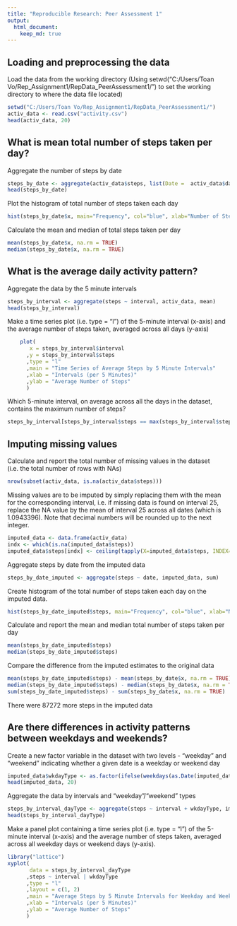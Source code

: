 ```yaml
---
title: "Reproducible Research: Peer Assessment 1"
output: 
  html_document:
    keep_md: true
---
```




## Loading and preprocessing the data

Load the data from the working directory
(Using setwd("C:/Users/Toan Vo/Rep_Assignment1/RepData_PeerAssessment1/") to set the working directory to where the data file located)

```r
setwd("C:/Users/Toan Vo/Rep_Assignment1/RepData_PeerAssessment1/")
activ_data <- read.csv("activity.csv")
head(activ_data, 20)
```




## What is mean total number of steps taken per day?

Aggregate the number of steps by date

```r

steps_by_date <- aggregate(activ_data$steps, list(Date =  activ_data$date), sum)
head(steps_by_date)

```


Plot the histogram of total number of steps taken each day

```r

hist(steps_by_date$x, main="Frequency", col="blue", xlab="Number of Steps")

```


Calculate the mean and median of total steps taken per day

```r

mean(steps_by_date$x, na.rm = TRUE)
median(steps_by_date$x, na.rm = TRUE)

```





## What is the average daily activity pattern?

Aggregate the data by the 5 minute intervals

```r

steps_by_interval <- aggregate(steps ~ interval, activ_data, mean)
head(steps_by_interval)

```


Make a time series plot (i.e. type = "l") of the 5-minute interval (x-axis) and the average number of steps taken, averaged across all days (y-axis)

```r

    plot(
       x = steps_by_interval$interval
      ,y = steps_by_interval$steps
      ,type = "l"
      ,main = "Time Series of Average Steps by 5 Minute Intervals"
      ,xlab = "Intervals (per 5 Minutes)"
      ,ylab = "Average Number of Steps"
      )

```


Which 5-minute interval, on average across all the days in the dataset, contains the maximum number of steps?

```r

steps_by_interval[steps_by_interval$steps == max(steps_by_interval$steps),]

```




## Imputing missing values

Calculate and report the total number of missing values in the dataset (i.e. the total number of rows with NAs)

```r

nrow(subset(activ_data, is.na(activ_data$steps)))

```


Missing values are to be imputed by simply replacing them with the mean for the corresponding interval, i.e. if missing data is found on interval 25, replace the NA value by the mean of interval 25 across all dates (which is 1.0943396). Note that decimal numbers will be rounded up to the next integer.

```r

imputed_data <- data.frame(activ_data)
indx <- which(is.na(imputed_data$steps))
imputed_data$steps[indx] <- ceiling(tapply(X=imputed_data$steps, INDEX=imputed_data$interval, FUN=mean, na.rm=TRUE))

```


Aggregate steps by date from the imputed data

```r

steps_by_date_imputed <- aggregate(steps ~ date, imputed_data, sum)

```


Create histogram of the total number of steps taken each day on the imputed data.

```r

hist(steps_by_date_imputed$steps, main="Frequency", col="blue", xlab="Number of Steps")

```


Calculate and report the mean and median total number of steps taken per day

```r

mean(steps_by_date_imputed$steps)
median(steps_by_date_imputed$steps)

```


Compare the difference from the imputed estimates to the original data

```r

mean(steps_by_date_imputed$steps) - mean(steps_by_date$x, na.rm = TRUE)
median(steps_by_date_imputed$steps) - median(steps_by_date$x, na.rm = TRUE)
sum(steps_by_date_imputed$steps) - sum(steps_by_date$x, na.rm = TRUE)

```

There were 87272 more steps in the imputed data





## Are there differences in activity patterns between weekdays and weekends?

Create a new factor variable in the dataset with two levels - "weekday" and "weekend" indicating whether a given date is a weekday or weekend day

```r

imputed_data$wkdayType <- as.factor(ifelse(weekdays(as.Date(imputed_data$date)) %in% c("Saturday", "Sunday"), "weekend", "weekday"))
head(imputed_data, 20)

```


Aggregate the data by intervals and "weekday"/"weekend" types

```r

steps_by_interval_dayType <- aggregate(steps ~ interval + wkdayType, imputed_data, mean)
head(steps_by_interval_dayType)

```


Make a panel plot containing a time series plot (i.e. type = "l") of the 5-minute interval (x-axis) and the average number of steps taken, averaged across all weekday days or weekend days (y-axis). 

```r

library("lattice")
xyplot(
       data = steps_by_interval_dayType
      ,steps ~ interval | wkdayType
      ,type = "l"
      ,layout = c(1, 2)
      ,main = "Average Steps by 5 Minute Intervals for Weekday and Weekend"
      ,xlab = "Intervals (per 5 Minutes)"
      ,ylab = "Average Number of Steps"
      )

```



